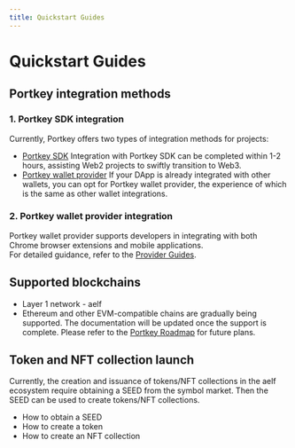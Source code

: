```yaml
---
title: Quickstart Guides
---
```


# Quickstart Guides

## Portkey integration methods

### 1. Portkey SDK integration

Currently, Portkey offers two types of integration methods for projects:

- [Portkey SDK](docs/OverviewPortkey/start-here.mdx)
  Integration with Portkey SDK can be completed within 1-2 hours, assisting Web2 projects to swiftly transition to Web3.
- [Portkey wallet provider](docs/OverviewPortkey/start-here.mdx)
  If your DApp is already integrated with other wallets, you can opt for Portkey wallet provider, the experience of which is the same as other wallet integrations.

### 2. Portkey wallet provider integration

Portkey wallet provider supports developers in integrating with both Chrome browser extensions and mobile applications.  
For detailed guidance, refer to the [Provider Guides](docs/OverviewPortkey/start-here.mdx).

## Supported blockchains

- Layer 1 network - aelf
- Ethereum and other EVM-compatible chains are gradually being supported. The documentation will be updated once the support is complete. Please refer to the [Portkey Roadmap](docs/OverviewPortkey/start-here.mdx) for future plans.

## Token and NFT collection launch

Currently, the creation and issuance of tokens/NFT collections in the aelf ecosystem require obtaining a SEED from the symbol market. Then the SEED can be used to create tokens/NFT collections.

- How to obtain a SEED
- How to create a token
- How to create an NFT collection
